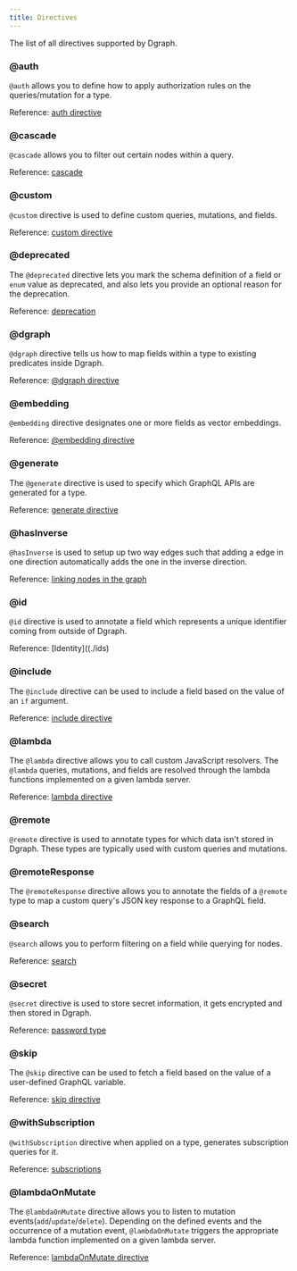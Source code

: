 ```yaml
---
title: Directives
---
```



<DgraphWIP />

The list of all directives supported by Dgraph.

### @auth

`@auth` allows you to define how to apply authorization rules on the
queries/mutation for a type.

Reference: [auth directive](./auth)

### @cascade

`@cascade` allows you to filter out certain nodes within a query.

Reference: [cascade](/dgraph/graphql/query/cascade)

### @custom

`@custom` directive is used to define custom queries, mutations, and fields.

Reference: [custom directive](./custom)

### @deprecated

The `@deprecated` directive lets you mark the schema definition of a field or
`enum` value as deprecated, and also lets you provide an optional reason for the
deprecation.

Reference: [deprecation](./deprecated)

### @dgraph

`@dgraph` directive tells us how to map fields within a type to existing
predicates inside Dgraph.

Reference: [@dgraph directive](./dgraph)

### @embedding

`@embedding` directive designates one or more fields as vector embeddings.

Reference: [@embedding directive](./search#vector-embedding)

### @generate

The `@generate` directive is used to specify which GraphQL APIs are generated
for a type.

Reference: [generate directive](./generate)

### @hasInverse

`@hasInverse` is used to setup up two way edges such that adding a edge in one
direction automatically adds the one in the inverse direction.

Reference: [linking nodes in the graph](/dgraph/graphql/schema/relationships)

### @id

`@id` directive is used to annotate a field which represents a unique identifier
coming from outside of Dgraph.

Reference: [Identity]((./ids)

### @include

The `@include` directive can be used to include a field based on the value of an
`if` argument.

Reference: [include directive](/dgraph/graphql/query/skip-include)

### @lambda

The `@lambda` directive allows you to call custom JavaScript resolvers. The
`@lambda` queries, mutations, and fields are resolved through the lambda
functions implemented on a given lambda server.

Reference: [lambda directive](/dgraph/graphql/lambda/overview)

### @remote

`@remote` directive is used to annotate types for which data isn't stored in
Dgraph. These types are typically used with custom queries and mutations.

### @remoteResponse

The `@remoteResponse` directive allows you to annotate the fields of a `@remote`
type to map a custom query's JSON key response to a GraphQL field.

### @search

`@search` allows you to perform filtering on a field while querying for nodes.

Reference: [search](./search)

### @secret

`@secret` directive is used to store secret information, it gets encrypted and
then stored in Dgraph.

Reference: [password type](/dgraph/graphql/schema/types#password-type)

### @skip

The `@skip` directive can be used to fetch a field based on the value of a
user-defined GraphQL variable.

Reference: [skip directive](/dgraph/graphql/query/skip-include)

### @withSubscription

`@withSubscription` directive when applied on a type, generates subscription
queries for it.

Reference: [subscriptions](/dgraph/graphql/subscriptions)

### @lambdaOnMutate

The `@lambdaOnMutate` directive allows you to listen to mutation
events(`add`/`update`/`delete`). Depending on the defined events and the
occurrence of a mutation event, `@lambdaOnMutate` triggers the appropriate
lambda function implemented on a given lambda server.

Reference: [lambdaOnMutate directive](/dgraph/graphql/lambda/webhook)
